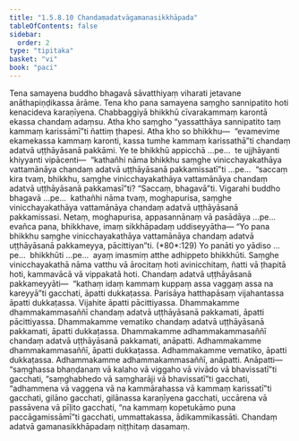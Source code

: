 ```yaml
---
title: "1.5.8.10 Chandaṃadatvāgamanasikkhāpada"
tableOfContents: false
sidebar:
  order: 2
type: "tipitaka"
basket: "vi"
book: "paci"
---
```



<DynamicBreadcrumb />

<Division number="479" book="paci">

<Paragraph number="1411" book="paci">
Tena samayena buddho bhagavā sāvatthiyaṃ viharati jetavane anāthapiṇḍikassa ārāme. Tena kho pana samayena saṃgho sannipatito hoti kenacideva karaṇīyena. Chabbaggiyā bhikkhū cīvarakammaṃ karontā ekassa chandaṃ adaṃsu. Atha kho saṃgho “yassatthāya sannipatito taṃ kammaṃ karissāmī”ti ñattiṃ ṭhapesi. Atha kho so bhikkhu—  “evamevime ekamekassa kammaṃ karonti, kassa tumhe kammaṃ karissathā”ti chandaṃ adatvā uṭṭhāyāsanā pakkāmi.
</Paragraph>

<Paragraph number="1412" book="paci">
Ye te bhikkhū appicchā …pe…  te ujjhāyanti khiyyanti vipācenti—  “kathañhi nāma bhikkhu saṃghe vinicchayakathāya vattamānāya chandaṃ adatvā uṭṭhāyāsanā pakkamissatī”ti …pe…  “saccaṃ kira tvaṃ, bhikkhu, saṃghe vinicchayakathāya vattamānāya chandaṃ adatvā uṭṭhāyāsanā pakkamasī”ti? “Saccaṃ, bhagavā”ti. Vigarahi buddho bhagavā …pe…  kathañhi nāma tvaṃ, moghapurisa, saṃghe vinicchayakathāya vattamānāya chandaṃ adatvā uṭṭhāyāsanā pakkamissasi. Netaṃ, moghapurisa, appasannānaṃ vā pasādāya …pe…  evañca pana, bhikkhave, imaṃ sikkhāpadaṃ uddiseyyātha—
</Paragraph>

</Division>
<Division number="480" book="paci">

<Paragraph number="1413" book="paci">
<Emphasis>“Yo pana bhikkhu saṃghe vinicchayakathāya vattamānāya chandaṃ adatvā uṭṭhāyāsanā pakkameyya, pācittiyan”</Emphasis>ti. (*80*:<Emphasis>129</Emphasis>)
</Paragraph>

</Division>
<Division number="481" book="paci">

<Paragraph number="1414" book="paci">
<Emphasis>Yo panā</Emphasis>ti yo yādiso …pe…  <Emphasis>bhikkhū</Emphasis>ti …pe…  ayaṃ imasmiṃ atthe adhippeto bhikkhūti.
</Paragraph>

<Paragraph number="1415" book="paci">
<Emphasis>Saṃghe vinicchayakathā</Emphasis> nāma vatthu vā ārocitaṃ hoti avinicchitaṃ, ñatti vā ṭhapitā hoti, kammavācā vā vippakatā hoti.
</Paragraph>

<Paragraph number="1416" book="paci">
<Emphasis>Chandaṃ adatvā uṭṭhāyāsanā pakkameyyā</Emphasis>ti—  “kathaṃ idaṃ kammaṃ kuppaṃ assa vaggaṃ assa na kareyyā”ti gacchati, āpatti dukkaṭassa. Parisāya hatthapāsaṃ vijahantassa āpatti dukkaṭassa. Vijahite āpatti pācittiyassa.
</Paragraph>

</Division>
<Division number="482" book="paci">

<Paragraph number="1417" book="paci">
Dhammakamme dhammakammasaññī chandaṃ adatvā uṭṭhāyāsanā pakkamati, āpatti pācittiyassa. Dhammakamme vematiko chandaṃ adatvā uṭṭhāyāsanā pakkamati, āpatti dukkaṭassa. Dhammakamme adhammakammasaññī chandaṃ adatvā uṭṭhāyāsanā pakkamati, anāpatti. Adhammakamme dhammakammasaññī, āpatti dukkaṭassa. Adhammakamme vematiko, āpatti dukkaṭassa. Adhammakamme adhammakammasaññī, anāpatti.
</Paragraph>

</Division>
<Division number="483" book="paci">

<Paragraph number="1418" book="paci">
Anāpatti—  “saṃghassa bhaṇḍanaṃ vā kalaho vā viggaho vā vivādo vā bhavissatī”ti gacchati, “saṃghabhedo vā saṃgharāji vā bhavissatī”ti gacchati, “adhammena vā vaggena vā na kammārahassa vā kammaṃ karissatī”ti gacchati, gilāno gacchati, gilānassa karaṇīyena gacchati, uccārena vā passāvena vā pīḷito gacchati, “na kammaṃ kopetukāmo puna paccāgamissāmī”ti gacchati, ummattakassa, ādikammikassāti.

</Paragraph>
</Division>

<Paragraph number="1419" type="center" book="paci">
Chandaṃ adatvā gamanasikkhāpadaṃ niṭṭhitaṃ dasamaṃ.
</Paragraph>